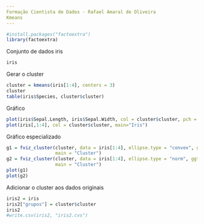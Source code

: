 ```yaml
---
Formação Cientista de Dados - Rafael Amaral de Oliveira
Kmeans
---
```

```r
#install.packages("factoextra")
library(factoextra)
```
Conjunto de dados iris
```r
iris
```
Gerar o cluster
```r
cluster = kmeans(iris[1:4], centers = 3)
cluster
table(iris$Species, cluster$cluster)
```
Gráfico
```r
plot(iris$Sepal.Length, iris$Sepal.Width, col = cluster$cluster, pch = 20, main = "iris")
plot(iris[,1:4], col = cluster$cluster, main="Iris")
```
Gráfico especializado
```r
g1 = fviz_cluster(cluster, data = iris[1:4], ellipse.type = "convex", ggtheme = theme_bw(),
                  main = "Cluster")
g2 = fviz_cluster(cluster, data = iris[1:4], ellipse.type = "norm", ggtheme = theme_bw(),
                  main = "Cluster")
plot(g1)
plot(g2)
```
Adicionar o cluster aos dados originais
```r
iris2 = iris
iris2["grupos"] = cluster$cluster
iris2
#write.csv(iris2, "iris2.cvs")
```